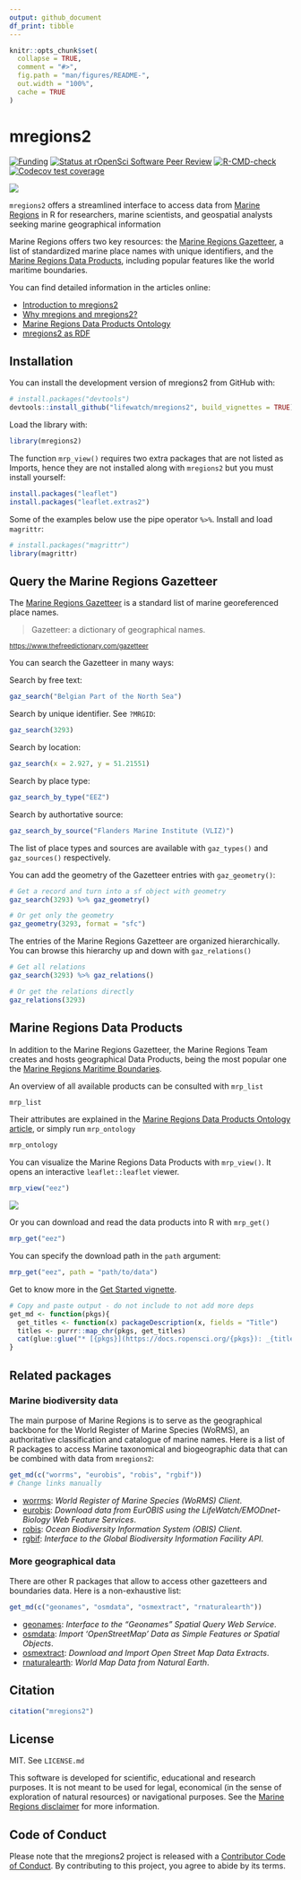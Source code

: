 ```yaml
---
output: github_document
df_print: tibble
---
```


```r
knitr::opts_chunk$set(
  collapse = TRUE,
  comment = "#>",
  fig.path = "man/figures/README-",
  out.width = "100%",
  cache = TRUE
)
```

# mregions2

<!-- badges: start -->

[![Funding](https://img.shields.io/static/v1?label=powered+by&message=lifewatch.be&labelColor=1a4e8a&color=f15922)](https://lifewatch.be) [![Status at rOpenSci Software Peer Review](https://badges.ropensci.org/590_status.svg)](https://github.com/ropensci/software-review/issues/590) [![R-CMD-check](https://github.com/lifewatch/mregions2/actions/workflows/R-CMD-check.yaml/badge.svg)](https://github.com/lifewatch/mregions2/actions/workflows/R-CMD-check.yaml) [![Codecov test coverage](https://codecov.io/gh/lifewatch/mregions2/branch/main/graph/badge.svg)](https://app.codecov.io/gh/lifewatch/mregions2?branch=main)

<!-- badges: end -->

![](https://user-images.githubusercontent.com/54405067/156809171-1487bb9f-35af-4418-8e2f-93c24a59aad0.gif)

`mregions2` offers a streamlined interface to access data from [Marine Regions](https://marineregions.org) in R for researchers, marine scientists, and geospatial analysts seeking marine geographical information

Marine Regions offers two key resources: the [Marine Regions Gazetteer](https://marineregions.org/gazetteer.php), a list of standardized marine place names with unique identifiers, and the [Marine Regions Data Products](https://marineregions.org/sources.php), including popular features like the world maritime boundaries.

You can find detailed information in the articles online:

-   [Introduction to mregions2](https://lifewatch.github.io/mregions2/articles/mregions2.html)
-   [Why mregions and mregions2?](https://lifewatch.github.io/mregions2/articles/why_mregions2.html)
- [Marine Regions Data Products Ontology](https://lifewatch.github.io/mregions2/articles/mrp_ontology.html)
-   [mregions2 as RDF](https://lifewatch.github.io/mregions2/articles/mregions2-rdf.html)

## Installation

You can install the development version of mregions2 from GitHub with:

``` r
# install.packages("devtools")
devtools::install_github("lifewatch/mregions2", build_vignettes = TRUE)
```

Load the library with:

```r
library(mregions2)
```

The function `mrp_view()` requires two extra packages that are not listed as Imports, hence they are not installed along with `mregions2` but you must install yourself:

``` r
install.packages("leaflet")
install.packages("leaflet.extras2")
```
Some of the examples below use the pipe operator `%>%`. Install and load `magrittr`:

```r
# install.packages("magrittr")
library(magrittr)
```

## Query the Marine Regions Gazetteer

The [Marine Regions Gazetteer](https://marineregions.org/gazetteer.php) is a standard list of marine georeferenced place names.

> Gazetteer: a dictionary of geographical names.

<sup><https://www.thefreedictionary.com/gazetteer></sup>

You can search the Gazetteer in many ways:

Search by free text:

```r
gaz_search("Belgian Part of the North Sea")
```

Search by unique identifier. See `?MRGID`:

```r
gaz_search(3293)
```

Search by location:

```r
gaz_search(x = 2.927, y = 51.21551)
```

Search by place type:

```r
gaz_search_by_type("EEZ")
```

Search by authortative source:

```r
gaz_search_by_source("Flanders Marine Institute (VLIZ)")
```

The list of place types and sources are available with `gaz_types()` and `gaz_sources()` respectively.

You can add the geometry of the Gazetteer entries with `gaz_geometry()`:

```r
# Get a record and turn into a sf object with geometry
gaz_search(3293) %>% gaz_geometry()

# Or get only the geometry 
gaz_geometry(3293, format = "sfc")
```

The entries of the Marine Regions Gazetteer are organized hierarchically. You can browse this hierarchy up and down with `gaz_relations()`

```r
# Get all relations
gaz_search(3293) %>% gaz_relations()

# Or get the relations directly
gaz_relations(3293)
```

## Marine Regions Data Products

In addition to the Marine Regions Gazetteer, the Marine Regions Team creates and hosts geographical Data Products, being the most popular one the [Marine Regions Maritime Boundaries](https://marineregions.org/eez.php).

An overview of all available products can be consulted with `mrp_list`

```r
mrp_list
```

Their attributes are explained in the [Marine Regions Data Products Ontology article](https://lifewatch.github.io/mregions2/articles/mrp_ontology.html), or simply run `mrp_ontology`

```r
mrp_ontology
```

You can visualize the Marine Regions Data Products with `mrp_view()`. It opens an interactive `leaflet::leaflet` viewer.

```r
mrp_view("eez")
```

![](https://raw.githubusercontent.com/lifewatch/mregions2/main/man/figures/README-prod1-1.png)

Or you can download and read the data products into R with `mrp_get()`

```r
mrp_get("eez")
```

You can specify the download path in the `path` argument:

```r
mrp_get("eez", path = "path/to/data")
```

Get to know more in the [Get Started vignette](https://lifewatch.github.io/mregions2/articles/mregions2.html).

```r
# Copy and paste output - do not include to not add more deps
get_md <- function(pkgs){
  get_titles <- function(x) packageDescription(x, fields = "Title")
  titles <- purrr::map_chr(pkgs, get_titles)
  cat(glue::glue("* [{pkgs}](https://docs.ropensci.org/{pkgs}): _{titles}_. \n"), sep = "\n")
}
```

## Related packages

### Marine biodiversity data

The main purpose of Marine Regions is to serve as the geographical backbone for the World Register of Marine Species (WoRMS), an authoritative classification and catalogue of marine names. Here is a list of R packages to access Marine taxonomical and biogeographic data that can be combined with data from `mregions2`:

```r
get_md(c("worrms", "eurobis", "robis", "rgbif"))
# Change links manually
```
* [worrms](https://docs.ropensci.org/worrms): _World Register of Marine Species (WoRMS) Client_. 
* [eurobis](https://lifewatch.github.io/eurobis/): _Download data from EurOBIS using the LifeWatch/EMODnet-Biology Web Feature Services_. 
* [robis](https://cran.r-project.org/package=robis): _Ocean Biodiversity Information System (OBIS) Client_. 
* [rgbif](https://docs.ropensci.org/rgbif): _Interface to the Global Biodiversity Information Facility API_. 

### More geographical data

There are other R packages that allow to access other gazetteers and boundaries data. Here is a non-exhaustive list:

```r
get_md(c("geonames", "osmdata", "osmextract", "rnaturalearth"))
```

* [geonames](https://docs.ropensci.org/geonames): _Interface to the "Geonames" Spatial Query Web Service_. 
* [osmdata](https://docs.ropensci.org/osmdata): _Import 'OpenStreetMap' Data as Simple Features or Spatial
Objects_. 
* [osmextract](https://docs.ropensci.org/osmextract): _Download and Import Open Street Map Data Extracts_. 
* [rnaturalearth](https://docs.ropensci.org/rnaturalearth): _World Map Data from Natural Earth_.


## Citation

```r
citation("mregions2")
```

## License

MIT. See `LICENSE.md`

This software is developed for scientific, educational and research purposes. It is not meant to be used for legal, economical (in the sense of exploration of natural resources) or navigational purposes. See the [Marine Regions disclaimer](https://marineregions.org/disclaimer.php) for more information.

## Code of Conduct

Please note that the mregions2 project is released with a [Contributor Code of Conduct](https://lifewatch.github.io/mregions2/CODE_OF_CONDUCT.html). By contributing to this project, you agree to abide by its terms.
